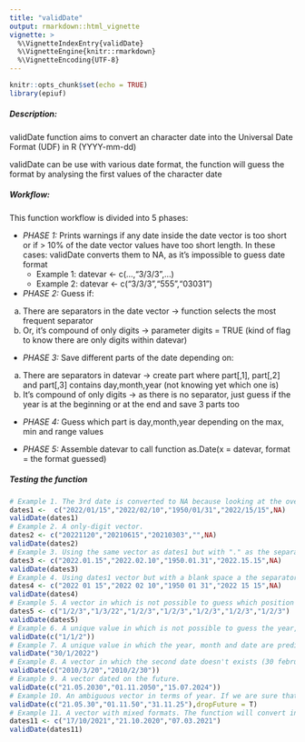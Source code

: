 ```yaml
---
title: "validDate"
output: rmarkdown::html_vignette
vignette: >
  %\VignetteIndexEntry{validDate}
  %\VignetteEngine{knitr::rmarkdown}
  %\VignetteEncoding{UTF-8}
---
```


```r
knitr::opts_chunk$set(echo = TRUE)
library(epiuf)
```

##### Description: 
validDate function aims to convert an character date into the Universal Date Format (UDF) in R (YYYY-mm-dd)<br />

validDate can be use with various date format, the function will guess the format by analysing the first values of the character date<br />

##### Workflow: 
This function workflow is divided into 5 phases: <br />

* *PHASE 1:* Prints warnings if any date inside the date vector is too short or if > 10% of the date vector values have too short length. In these cases: validDate converts them to NA, as it's impossible to guess date format<br />
  + Example 1: datevar <- c(...,"3/3/3",...)<br />
  + Example 2: datevar <- c("3/3/3","555","03031")<br />

* *PHASE 2:* Guess if: <br />
a) There are separators in the date vector -> function selects the most frequent separator<br />
b) Or, it's compound of only digits  -> parameter digits = TRUE (kind of flag to know there are only digits within datevar)<br />


* *PHASE 3:* Save different parts of the date depending on:<br />
a) There are separators in datevar -> create part where part[,1], part[,2] and part[,3] contains day,month,year (not knowing yet which one is)<br />
b) It's compound of only digits    -> as there is no separator, just guess if the year is at the beginning or at the end and save 3 parts too<br />

* *PHASE 4:* Guess which part is day,month,year depending on the max, min and range values<br />

* *PHASE 5:* Assemble datevar to call function as.Date(x = datevar, format = the format guessed)<br />

#####  Testing the function

```r
# Example 1. The 3rd date is converted to NA because looking at the overall vector the number 15 doesn't corresponds to any month number.
dates1 <-  c("2022/01/15","2022/02/10","1950/01/31","2022/15/15",NA)
validDate(dates1)
# Example 2. A only-digit vector.
dates2 <- c("20221120","20210615","20210303","",NA)
validDate(dates2)
# Example 3. Using the same vector as dates1 but with "." as the separator.
dates3 <- c("2022.01.15","2022.02.10","1950.01.31","2022.15.15",NA)
validDate(dates3)
# Example 4. Using dates1 vector but with a blank space a the separator.
dates4 <- c("2022 01 15","2022 02 10","1950 01 31","2022 15 15",NA)
validDate(dates4)
# Example 5. A vector in which is not possible to guess which position carries the year, the month and the day returns NA.
dates5 <- c("1/2/3","1/3/22","1/2/3","1/2/3","1/2/3","1/2/3","1/2/3")
validDate(dates5)
# Example 6. A unique value in which is not possible to guess the year, month and date will return NA.
validDate(c("1/1/2"))
# Example 7. A unique value in which the year, month and date are predictable will return the vector converted into R Date format.
validDate("30/1/2022")
# Example 8. A vector in which the second date doesn't exists (30 february) gives NA for that value. 
validDate(c("2010/3/20","2010/2/30"))
# Example 9. A vector dated on the future.
validDate(c("21.05.2030","01.11.2050","15.07.2024"))
# Example 10. An ambiguous vector in terms of year. If we are sure that all the dates are in the past, we can use the parameter dropFuture = TRUE.
validDate(c("21.05.30","01.11.50","31.11.25"),dropFuture = T)
# Example 11. A vector with mixed formats. The function will convert into NA the formats that are not represented by the majority in the vector.
dates11 <- c("17/10/2021","21.10.2020","07.03.2021")
validDate(dates11)
```




